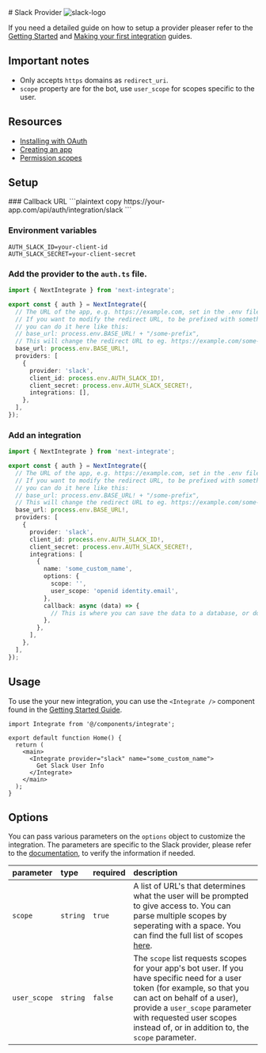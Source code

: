 
<div className="flex w-full items-center justify-between gap-4">
  # Slack Provider
  <Image src="/icons/slack.svg" alt="slack-logo" width={48} height={48} />
</div>

If you need a detailed guide on how to setup a provider pleaser refer to the [Getting Started](/docs/getting-started) and [Making your first integration](/docs/making-your-first-integration) guides.

## Important notes

- Only accepts `https` domains as `redirect_uri`.
- `scope` property are for the bot, use `user_scope` for scopes specific to the user.

## Resources

- [Installing with OAuth](https://api.slack.com/authentication/oauth-v2)
- [Creating an app](https://api.slack.com/quickstart#creating)
- [Permission scopes](https://api.slack.com/scopes)

## Setup

<Steps>
### Callback URL
```plaintext copy
https://your-app.com/api/auth/integration/slack
```

### Environment variables

```.env filename=".env.local" copy
AUTH_SLACK_ID=your-client-id
AUTH_SLACK_SECRET=your-client-secret
```

### Add the provider to the `auth.ts` file.

```ts filename="auth.ts" copy {11-16}
import { NextIntegrate } from 'next-integrate';

export const { auth } = NextIntegrate({
  // The URL of the app, e.g. https://example.com, set in the .env file.
  // If you want to modify the redirect URL, to be prefixed with something else,
  // you can do it here like this:
  // base_url: process.env.BASE_URL! + "/some-prefix",
  // This will change the redirect URL to eg. https://example.com/some-prefix/api/auth/integration/google
  base_url: process.env.BASE_URL!,
  providers: [
    {
      provider: 'slack',
      client_id: process.env.AUTH_SLACK_ID!,
      client_secret: process.env.AUTH_SLACK_SECRET!,
      integrations: [],
    },
  ],
});
```

### Add an integration

```ts copy filename="auth.ts" {16-25}
import { NextIntegrate } from 'next-integrate';

export const { auth } = NextIntegrate({
  // The URL of the app, e.g. https://example.com, set in the .env file.
  // If you want to modify the redirect URL, to be prefixed with something else,
  // you can do it here like this:
  // base_url: process.env.BASE_URL! + "/some-prefix",
  // This will change the redirect URL to eg. https://example.com/some-prefix/api/auth/integration/google
  base_url: process.env.BASE_URL!,
  providers: [
    {
      provider: 'slack',
      client_id: process.env.AUTH_SLACK_ID!,
      client_secret: process.env.AUTH_SLACK_SECRET!,
      integrations: [
        {
          name: 'some_custom_name',
          options: {
            scope: '',
            user_scope: 'openid identity.email',
          },
          callback: async (data) => {
            // This is where you can save the data to a database, or do something else with it.
          },
        },
      ],
    },
  ],
});
```

</Steps>

## Usage

To use the your new integration, you can use the `<Integrate />` component found in the [Getting Started Guide]("docs/getting-started#create-an-integrate-components").

```tsx copy {1, 6-8}
import Integrate from '@/components/integrate';

export default function Home() {
  return (
    <main>
      <Integrate provider="slack" name="some_custom_name">
        Get Slack User Info
      </Integrate>
    </main>
  );
}
```

## Options

You can pass various parameters on the `options` object to customize the integration. The parameters are specific to the Slack provider, please refer to the [documentation](https://developers.klaviyo.com/en/docs/set_up_oauth), to verify the information if needed.

| parameter    | type     | required | description                                                                                                                                                                                                                                                                    |
| :----------- | :------- | :------- | :----------------------------------------------------------------------------------------------------------------------------------------------------------------------------------------------------------------------------------------------------------------------------- |
| `scope`      | `string` | `true`   | A list of URL's that determines what the user will be prompted to give access to. You can parse multiple scopes by seperating with a space. You can find the full list of scopes [here](https://api.slack.com/scopes).                                                         |
| `user_scope` | `string` | `false`  | The `scope` list requests scopes for your app's bot user. If you have specific need for a user token (for example, so that you can act on behalf of a user), provide a `user_scope` parameter with requested user scopes instead of, or in addition to, the `scope` parameter. |
